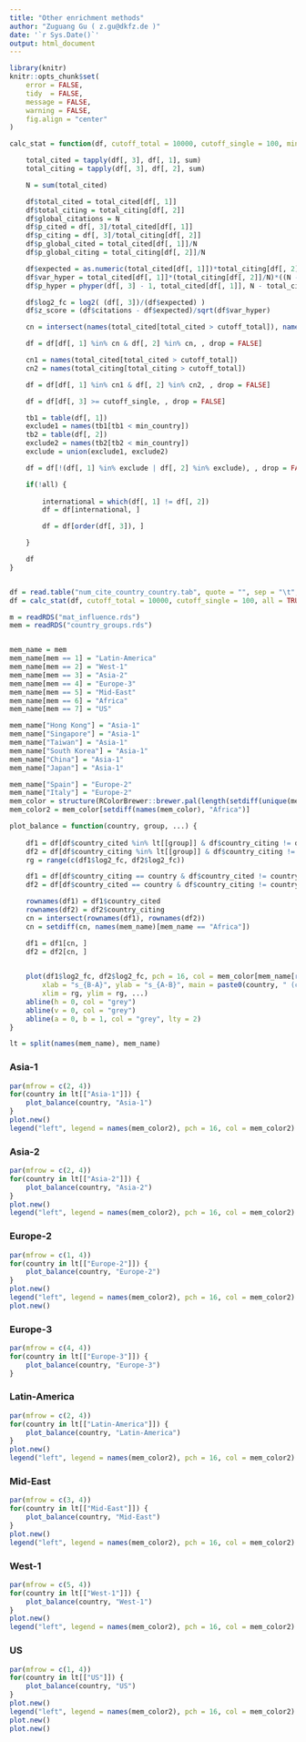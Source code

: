 ```yaml
---
title: "Other enrichment methods"
author: "Zuguang Gu ( z.gu@dkfz.de )"
date: '`r Sys.Date()`'
output: html_document
---
```


```r
library(knitr)
knitr::opts_chunk$set(
    error = FALSE,
    tidy  = FALSE,
    message = FALSE,
    warning = FALSE,
    fig.align = "center"
)
```


```r
calc_stat = function(df, cutoff_total = 10000, cutoff_single = 100, min_country = 0, neighbour = 20, all = FALSE) {

	total_cited = tapply(df[, 3], df[, 1], sum)
	total_citing = tapply(df[, 3], df[, 2], sum)

	N = sum(total_cited)

	df$total_cited = total_cited[df[, 1]]
	df$total_citing = total_citing[df[, 2]]
	df$global_citations = N
	df$p_cited = df[, 3]/total_cited[df[, 1]]
	df$p_citing = df[, 3]/total_citing[df[, 2]]
	df$p_global_cited = total_cited[df[, 1]]/N
	df$p_global_citing = total_citing[df[, 2]]/N

	df$expected = as.numeric(total_cited[df[, 1]])*total_citing[df[, 2]]/N
	df$var_hyper = total_cited[df[, 1]]*(total_citing[df[, 2]]/N)*((N - total_citing[df[, 2]])/N)*((N - total_cited[df[, 1]])/(N-1))
	df$p_hyper = phyper(df[, 3] - 1, total_cited[df[, 1]], N - total_cited[df[, 1]], total_citing[df[, 2]], lower.tail = FALSE)

	df$log2_fc = log2( (df[, 3])/(df$expected) )
	df$z_score = (df$citations - df$expected)/sqrt(df$var_hyper)

	cn = intersect(names(total_cited[total_cited > cutoff_total]), names(total_citing[total_citing > cutoff_total]))

	df = df[df[, 1] %in% cn & df[, 2] %in% cn, , drop = FALSE]

	cn1 = names(total_cited[total_cited > cutoff_total])
	cn2 = names(total_citing[total_citing > cutoff_total])

	df = df[df[, 1] %in% cn1 & df[, 2] %in% cn2, , drop = FALSE]

	df = df[df[, 3] >= cutoff_single, , drop = FALSE]

	tb1 = table(df[, 1])
	exclude1 = names(tb1[tb1 < min_country])
	tb2 = table(df[, 2])
	exclude2 = names(tb2[tb2 < min_country])
	exclude = union(exclude1, exclude2)

	df = df[!(df[, 1] %in% exclude | df[, 2] %in% exclude), , drop = FALSE]

	if(!all) {
		
		international = which(df[, 1] != df[, 2])
		df = df[international, ]

		df = df[order(df[, 3]), ]

	}

	df
}


df = read.table("num_cite_country_country.tab", quote = "", sep = "\t", header = TRUE)
df = calc_stat(df, cutoff_total = 10000, cutoff_single = 100, all = TRUE)

m = readRDS("mat_influence.rds")
mem = readRDS("country_groups.rds")


mem_name = mem
mem_name[mem == 1] = "Latin-America"
mem_name[mem == 2] = "West-1"
mem_name[mem == 3] = "Asia-2"
mem_name[mem == 4] = "Europe-3"
mem_name[mem == 5] = "Mid-East"
mem_name[mem == 6] = "Africa"
mem_name[mem == 7] = "US"

mem_name["Hong Kong"] = "Asia-1"
mem_name["Singapore"] = "Asia-1"
mem_name["Taiwan"] = "Asia-1"
mem_name["South Korea"] = "Asia-1"
mem_name["China"] = "Asia-1"
mem_name["Japan"] = "Asia-1"

mem_name["Spain"] = "Europe-2"
mem_name["Italy"] = "Europe-2"
mem_color = structure(RColorBrewer::brewer.pal(length(setdiff(unique(mem_name), NA)), "Set1"), names = setdiff(unique(mem_name), NA))
mem_color2 = mem_color[setdiff(names(mem_color), "Africa")]

plot_balance = function(country, group, ...) {
	
	df1 = df[df$country_cited %in% lt[[group]] & df$country_citing != df$country_cited & !df$country_citing %in% names(mem_name)[mem_name == "Africa"], ]
	df2 = df[df$country_citing %in% lt[[group]] & df$country_citing != df$country_cited& !df$country_cited %in% names(mem_name)[mem_name == "Africa"], ]
	rg = range(c(df1$log2_fc, df2$log2_fc))

	df1 = df[df$country_citing == country & df$country_cited != country, ]
	df2 = df[df$country_cited == country & df$country_citing != country, ]

	rownames(df1) = df1$country_cited
	rownames(df2) = df2$country_citing
	cn = intersect(rownames(df1), rownames(df2))
	cn = setdiff(cn, names(mem_name)[mem_name == "Africa"])

	df1 = df1[cn, ]
	df2 = df2[cn, ]

	
	plot(df1$log2_fc, df2$log2_fc, pch = 16, col = mem_color[mem_name[rownames(df1)]], 
		xlab = "s_{B-A}", ylab = "s_{A-B}", main = paste0(country, " (country A)"), 
		xlim = rg, ylim = rg, ...)
	abline(h = 0, col = "grey")
	abline(v = 0, col = "grey")
	abline(a = 0, b = 1, col = "grey", lty = 2)
}

lt = split(names(mem_name), mem_name)
```

### Asia-1

```r
par(mfrow = c(2, 4))
for(country in lt[["Asia-1"]]) {
	plot_balance(country, "Asia-1")
}
plot.new()
legend("left", legend = names(mem_color2), pch = 16, col = mem_color2)
```

### Asia-2

```r
par(mfrow = c(2, 4))
for(country in lt[["Asia-2"]]) {
	plot_balance(country, "Asia-2")
}
plot.new()
legend("left", legend = names(mem_color2), pch = 16, col = mem_color2)
```


### Europe-2

```r
par(mfrow = c(1, 4))
for(country in lt[["Europe-2"]]) {
	plot_balance(country, "Europe-2")
}
plot.new()
legend("left", legend = names(mem_color2), pch = 16, col = mem_color2)
plot.new()
```

### Europe-3

```r
par(mfrow = c(4, 4))
for(country in lt[["Europe-3"]]) {
	plot_balance(country, "Europe-3")
}
```

### Latin-America

```r
par(mfrow = c(2, 4))
for(country in lt[["Latin-America"]]) {
	plot_balance(country, "Latin-America")
}
plot.new()
legend("left", legend = names(mem_color2), pch = 16, col = mem_color2)
```

### Mid-East

```r
par(mfrow = c(3, 4))
for(country in lt[["Mid-East"]]) {
	plot_balance(country, "Mid-East")
}
plot.new()
legend("left", legend = names(mem_color2), pch = 16, col = mem_color2)
```

### West-1

```r
par(mfrow = c(5, 4))
for(country in lt[["West-1"]]) {
	plot_balance(country, "West-1")
}
plot.new()
legend("left", legend = names(mem_color2), pch = 16, col = mem_color2)
```


### US

```r
par(mfrow = c(1, 4))
for(country in lt[["US"]]) {
	plot_balance(country, "US")
}
plot.new()
legend("left", legend = names(mem_color2), pch = 16, col = mem_color2)
plot.new()
plot.new()
```

<br>
<br>
<br>
<br>
<br>
